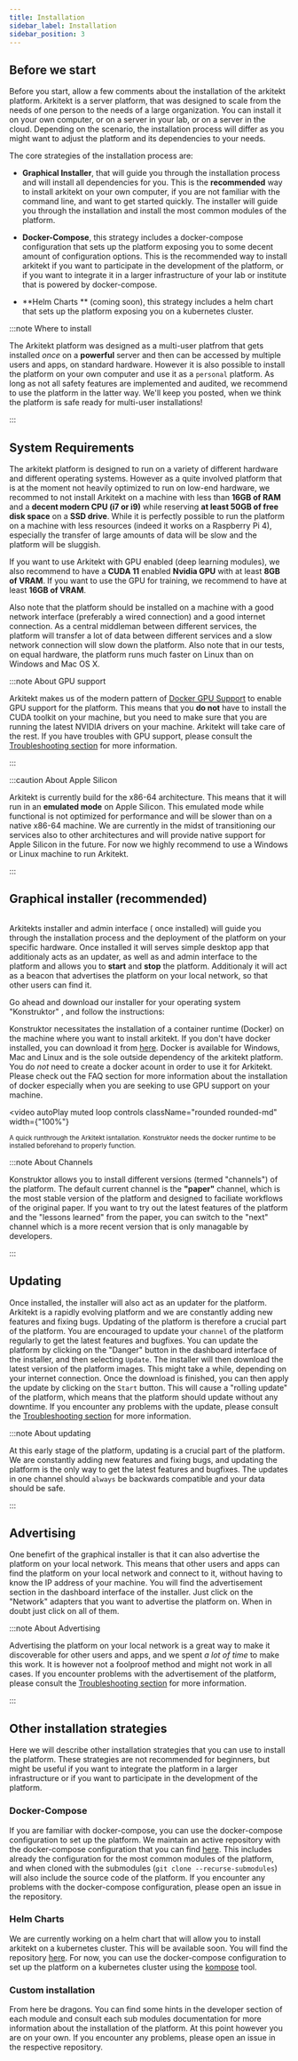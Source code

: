 ```yaml
---
title: Installation
sidebar_label: Installation
sidebar_position: 3
---
```



## Before we start

Before you start, allow a few comments about the installation of the arkitekt platform. Arkitekt
is a server platform, that was designed to scale from the needs of one person to the needs of
a large organization. You can install it on your own computer, or on a server in your lab, or
on a server in the cloud. Depending on the scenario, the installation process will differ
as you might want to adjust the platform and its dependencies to your needs.

The core strategies of the installation process are:

- **Graphical Installer**, that will guide you through the installation process and will install
  all dependencies for you. This is the **recommended** way to install arkitekt on your own computer,
  if you are not familiar with the command line, and want to get started quickly. The installer
  will guide you through the installation and install the most common modules of the platform.

- **Docker-Compose**, this strategy includes a docker-compose configuration that sets up the platform
  exposing you to some decent amount of configuration options. This is the recommended way to install
  arkitekt if you want to participate in the development of the platform, or if you want to integrate
  it in a larger infrastructure of your lab or institute that is powered by docker-compose.

- **Helm Charts ** (coming soon), this strategy includes a helm chart that sets up the platform
  exposing you on a kubernetes cluster.

:::note Where to install

The Arkitekt platform was designed as a multi-user platfrom that gets installed _once_ on a **powerful** server and then
can be accessed by multiple users and apps, on standard hardware. However it is also possible to install the platform on your own computer and
use it as a `personal` platform. As long as not all safety features are implemented and audited, we recommend to use the platform
in the latter way. We'll keep you posted, when we think the platform is safe ready for multi-user installations!

:::

## System Requirements

The arkitekt platform is designed to run on a variety of different hardware and different operating systems.
However as a quite involved platform that is at the moment not heavily optimized to run on low-end hardware,
we recommed to not install Arkitekt on a machine with less than **16GB of RAM** and a **decent modern CPU (i7 or i9)** while
reserving **at least 50GB of free disk space** on a **SSD drive**.
While it is perfectly possible to run the platform on a machine with less resources (indeed it works on a Raspberry Pi 4),
especially the transfer of large amounts of data will be slow and the platform will be sluggish.

If you want to use Arkitekt with GPU enabled (deep learning modules), we also recommend to have a **CUDA 11** enabled **Nvidia GPU** with at least
**8GB of VRAM**. If you want to use the GPU for training, we recommend to have at least **16GB of VRAM**.

Also note that the platform should be installed on a machine with a good network interface (preferably a wired connection) and a good internet connection.
As a central middleman between different services, the platform will transfer a lot of data between different services and a slow network connection
will slow down the platform. Also note that in our tests, on equal hardware, the platform runs much faster on Linux than on Windows and Mac OS X.

:::note About GPU support

Arkitekt makes us of the modern pattern of [Docker GPU Support](https://docs.nvidia.com/datacenter/cloud-native/container-toolkit/latest/index.html)
to enable GPU support for the platform. This means that you **do not** have to install the CUDA toolkit on your machine, but you need to make sure
that you are running the latest NVIDIA drivers on your machine. Arkitekt will take care of the rest. If you have troubles with GPU support, please
consult the [Troubleshooting section](/docs/troubleshooting/startup) for more information.

:::

:::caution About Apple Silicon

Arkitekt is currently build for the x86-64 architecture. This means that it will run in an **emulated mode** on Apple Silicon. This emulated mode
while functional is not optimized for performance and will be slower than on a native x86-64 machine. We are currently in the midst of transitioning
our services also to other architectures and will provide native support for Apple Silicon in the future. For now we highly recommend to use a
Windows or Linux machine to run Arkitekt.

:::

## Graphical installer (recommended)

<Image img={thumbnail} />

Arkitekts installer and admin interface ( once installed) will guide you through the installation process and the deployment of the platform on your specific hardware.
Once installed it will serves simple desktop app that additionaly acts as an updater, as well as and admin interface to the platform and allows you to **start** and **stop** the platform.
Additionaly it will act as a beacon that advertises the platform on your local network, so that other users can find it.

Go ahead and download our installer for your operating system "Konstruktor" , and follow the instructions:

<DownloadGrid />

Konstruktor necessitates the installation of a container runtime (Docker) on the machine where you want to install arkitekt.
If you don't have docker installed, you can download it from [here](https://www.docker.com/products/docker-desktop). Docker
is available for Windows, Mac and Linux and is the sole outside dependency of the arkitekt platform. You do _not_ need to create
a docker acount in order to use it for Arkitekt. Please check out the FAQ section for more information about the installation of
docker especially when you are seeking to use GPU support on your machine.

<video
  autoPlay
  muted
  loop
  controls
  className="rounded rounded-md"
  width={"100%"}
>
  <source src={installation} />
</video>

<div className="text-gray-400 mb-2">
  <small>
    A quick runthrough the Arkitekt isntallation. Konstruktor needs the docker
    runtime to be installed beforehand to properly function.
  </small>
</div>

:::note About Channels

Konstruktor allows you to install different versions (termed "channels") of the platform. The default current channel is the
**"paper"** channel, which is the most stable version of the platform and designed to faciliate workflows of the original paper.
If you want to try out the latest features of the platform and the "lessons learned" from the paper, you can switch to the
"next" channel which is a more recent version that is only managable by developers.

:::

## Updating

Once installed, the installer will also act as an updater for the platform. Arkitekt is a rapidly evolving platform and we are constantly
adding new features and fixing bugs. Updating of the platform is therefore a crucial part of the platform. You are encouraged to update
your `channel` of the platform regularly to get the latest features and bugfixes. You can update the platform by clicking on the "Danger"
button in the dashboard interface of the installer, and then selecting `Update`. The installer will then download the latest version of the
platform images. This might take a while, depending on your internet connection. Once the download is finished, you can then apply the update
by clicking on the `Start` button. This will cause a "rolling update" of the platform, which means that the platform should update without any
downtime. If you encounter any problems with the update, please consult the [Troubleshooting section](/docs/troubleshooting/startup) for more information.

:::note About updating

At this early stage of the platform, updating is a crucial part of the platform. We are constantly adding new features and fixing bugs, and
updating the platform is the only way to get the latest features and bugfixes. The updates in one channel should `always` be backwards compatible
and your data should be safe.

:::

## Advertising

One benefirt of the graphical installer is that it can also advertise the platform on your local network. This means that
other users and apps can find the platform on your local network and connect to it, without having to know the IP address of your
machine. You will find the advertisement section in the dashboard interface of the installer. Just click on the "Network" adapters
that you want to advertise the platform on. When in doubt just click on all of them.

:::note About Advertising

Advertising the platform on your local network is a great way to make it discoverable for other users and apps, and we spent _a lot of time_
to make this work. It is however not a foolproof method and might not work in all cases. If you encounter problems with the advertisement
of the platform, please consult the [Troubleshooting section](/docs/troubleshooting/startup) for more information.

:::

## Other installation strategies

Here we will describe other installation strategies that you can use to install the platform. These strategies are not
recommended for beginners, but might be useful if you want to integrate the platform in a larger infrastructure or if
you want to participate in the development of the platform.

### Docker-Compose

If you are familiar with docker-compose, you can use the docker-compose configuration to set up the platform. We maintain
an active repository with the docker-compose configuration that you can find [here](https://github.com/jhnnsrs/arkitekt-server).
This includes already the configuration for the most common modules of the platform, and when cloned with the submodules
(`git clone --recurse-submodules`) will also include the source code of the platform. If you encounter any problems with
the docker-compose configuration, please open an issue in the repository.

### Helm Charts

We are currently working on a helm chart that will allow you to install arkitekt on a kubernetes cluster. This will be
available soon. You will find the repository [here](https://github.com/jhnnsrs/arkitekt-helm). For now, you can use the
docker-compose configuration to set up the platform on a kubernetes cluster using the [kompose](https://kompose.io/) tool.

### Custom installation

From here be dragons. You can find some hints in the developer section of each module and consult each sub
modules documentation for more information about the installation of the platform. At this point however you are on your
own. If you encounter any problems, please open an issue in the respective repository.
